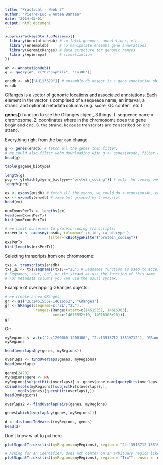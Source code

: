 ```yaml
---
title: "Practical - Week 2"
author: "Pierre-Luc & Antea Bantea"
date: "2024-03-01"
output: html_document
---
```


```r
suppressPackageStartupMessages({
  library(AnnotationHub) # to fetch genomes, annotations, etc.
  library(ensembldb)     # to manipulate ensembl gene annotations
  library(GenomicRanges) # data structure for genomic ranges 
  library(epiwraps)      # visualization
})
```

```r
ah <- AnnotationHub()
q <- query(ah, c("Drosophila", "EnsDb"))

ensdb <- ah[["AH113629"]] # ensamble db object is a gene annotation object, take the newest one, but my version is newer haha, so "AH113629" is actually the 5th.
ensdb
```

GRanges is a vector of genomic locations and associated annotations. Each element in the vector is comprised of a sequence name, an interval, a strand, and optional metadata columns (e.g. score, GC content, etc.).

**genes()** function to see the GRanges object, 3 things: 
1. sequence name = chromosome, 
2. coordinates where in the chromosome does the gene begin and end, 
3. the strand, because transcripts are transcribed on one strand. 

Everything right from the bar can change.

```r
g <- genes(ensdb) # fetch all the genes then filter. 
# We could also filter wehn downloading with g <- genes(ensdb, filter = Gene BiotypeFilter("protein_coding"))
head(g)

table(g$gene_biotype)

length(g)
pcg <- g[which(g$gene_biotype=="protein_coding")] # only the coding ones: not 24'278 anymore, but 13'986
length(pcg)

ex <- exons(ensdb) # fetch all the exons, we could do <-exons(ensdb, columns = c("transcript_id, "gene_name")) to have more information what exon it is.
ex <- exonsBy(ensdb) # same but grouped by transcript
head(ex)

numExonsPerTx <- lengths(ex)
head(numExonsPerTx)
hist(numExonsPerTx)

# we limit ourselves to protein-coding transcripts:
exsPerTx <- exonsBy(ensdb, column=c("tx_id","tx_biotype"), 
                    filter=TxBiotypeFilter("protein_coding"))
exsPerTx
hist(lengths(exsPerTx))
```

Selecting transcripts from one chromosome:

```r
txs <- transcripts(ensdb)
txs_2L <- txs[seqnames(txs)=="2L"] # Seqnames function is used to access the chromosome. 
# Seqnames, star, end, or the strand => use the function of this name.
# For metadata columns you can use the usual syntax.
```

Example of overlapping GRanges objects:

```r
# we create a new GRanges
gr <- as("2L:14615552-14616552", "GRanges")
gr <- GRanges(seqname=c("2L","2L"), 
              ranges=IRanges(start=c(14615552, 14616303),
                      end=c(14615552+10, 14616303+20)))
gr
```

Or:

```r
myRegions <- as(c("2L:1200000-1200100", "2L:13513712-13519712"), "GRanges")
myRegions

head(overlapsAny(genes, myRegions))

overlaps <- findOverlaps(genes, myRegions)
head(overlaps)

genes[2429]
myRegions$gene <- NA
myRegions[subjectHits(overlaps)] <- genes$gene_name[queryHits(overlaps)]
cbind(mcols(myRegions)[subjectHits(overlaps),],
      mcols(genes)[queryHits(overlaps),])
head(myRegions)

overlaps2 <- findOverlapPairs(genes, myRegions)

genes[which(overlapAny(genes, myRegions))]

d <- distanceToNearest(myRegions, genes)
head(d)
```

Don't know what to put here

```r
plotSignalTracks(list(myRegions=myRegions), region = "2L:13513712-13519712", ensdb =  ensdb, extend = 10000, transcripts="full")

# Asking for an identifier, does not center on an arbituary region like above but focuses on a gene.
plotSignalTracks(list(myRegions=myRegions), region = "TrxT", ensdb =  ensdb, extend = 10000, transcripts="full")
```



